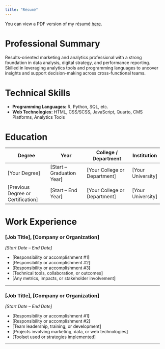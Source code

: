 ```yaml
---
title: "Résumé"
---
```


You can view a PDF version of my résumé [here](resume/YOUR-NAME-Resume.pdf).

# Professional Summary

Results-oriented marketing and analytics professional with a strong foundation in data analysis, digital strategy, and performance reporting. Skilled in leveraging analytics tools and programming languages to uncover insights and support decision-making across cross-functional teams.

# Technical Skills

- **Programming Languages:** R, Python, SQL, etc.  
- **Web Technologies:** HTML, CSS/SCSS, JavaScript, Quarto, CMS Platforms, Analytics Tools

# Education

| Degree                             | Year                          | College / Department                 | Institution         |
| ---------------------------------- | ----------------------------- | ------------------------------------ | ------------------- |
| [Your Degree]                     | [Start – Graduation Year]     | [Your College or Department]        | [Your University]   |
| [Previous Degree or Certification] | [Start – End Year]            | [Your College or Department]        | [Your University]   |

# Work Experience

### [Job Title], [Company or Organization]  
*[Start Date – End Date]*

- [Responsibility or accomplishment #1]  
- [Responsibility or accomplishment #2]  
- [Responsibility or accomplishment #3]  
- [Technical tools, collaboration, or outcomes]  
- [Any metrics, impacts, or stakeholder involvement]

---

### [Job Title], [Company or Organization]  
*[Start Date – End Date]*

- [Responsibility or accomplishment #1]  
- [Responsibility or accomplishment #2]  
- [Team leadership, training, or development]  
- [Projects involving marketing, data, or web technologies]  
- [Toolset used or strategies implemented]

---